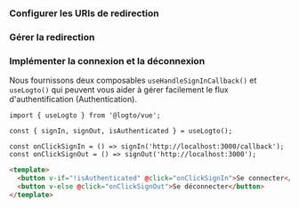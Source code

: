

### Configurer les URIs de redirection

<SignInFlowSummary />

<AssumingUrl />

<WebConfigureRedirectUris />

### Gérer la redirection

<HandleRedirect />

### Implémenter la connexion et la déconnexion

Nous fournissons deux composables `useHandleSignInCallback()` et `useLogto()` qui peuvent vous aider à gérer facilement le flux d'authentification (Authentication).

<SignInNote calling=".signIn()" />

```tsx title="views/HomeView.vue"
import { useLogto } from '@logto/vue';

const { signIn, signOut, isAuthenticated } = useLogto();

const onClickSignIn = () => signIn('http://localhost:3000/callback');
const onClickSignOut = () => signOut('http://localhost:3000');
```

```html
<template>
  <button v-if="!isAuthenticated" @click="onClickSignIn">Se connecter</button>
  <button v-else @click="onClickSignOut">Se déconnecter</button>
</template>
```

<SignOutNote />
